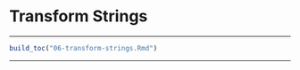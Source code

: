 
# Transform Strings

***

```r
build_toc("06-transform-strings.Rmd")
```

***

<!--
## Apply a function to each element of a list

You want to

#### Solution {-}

#### Discussion {-}
-->